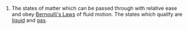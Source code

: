 #The states of matter which can be passed through with relative ease and obey [[Bernoulli's Law]]s of fluid motion.  The states which qualify are [[liquid]] and [[gas]].